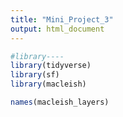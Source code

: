```yaml
---
title: "Mini_Project_3"
output: html_document
---
```


```r
#library----
library(tidyverse)
library(sf)
library(macleish)
```

```r
names(macleish_layers)
```

